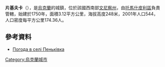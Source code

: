 {{coord|48|34|47|N|28|25|8|E|scale:30000|display=title}}

'''片基夫卡'''（{{lang-uk|Пеньківка}}），是[[烏克蘭|烏克蘭]]的城鎮，位於該國西南部[[文尼察州|文尼察州]]，由[[托馬什皮利區|托馬什皮利區]]負責管轄，始建於1750年，面積3.12平方公里，海拔高度248米，2001年人口544，人口密度每平方公里174.36人。

==參考資料==
* [http://weather.in.ua/ua/vinnickaja/19753 Погода в селі Пеньківка] {{Wayback|url=http://weather.in.ua/ua/vinnickaja/19753 |date=20160305105227 }}

{{Ukraine-geo-stub}}
[[Category:烏克蘭城市|Category:烏克蘭城市]]